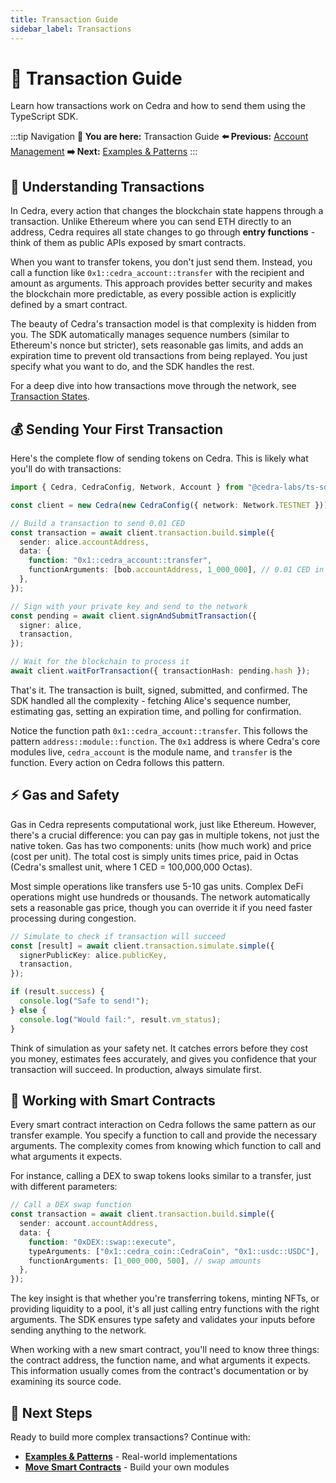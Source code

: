 ```yaml
---
title: Transaction Guide
sidebar_label: Transactions
---
```


# 💸 Transaction Guide

Learn how transactions work on Cedra and how to send them using the TypeScript SDK.

:::tip Navigation
**📍 You are here:** Transaction Guide
**⬅️ Previous:** [Account Management](/sdks/typescript/accounts)
**➡️ Next:** [Examples & Patterns](/sdks/typescript/examples)
:::

## 🎯 Understanding Transactions

In Cedra, every action that changes the blockchain state happens through a transaction. Unlike Ethereum where you can send ETH directly to an address, Cedra requires all state changes to go through **entry functions** - think of them as public APIs exposed by smart contracts.

When you want to transfer tokens, you don't just send them. Instead, you call a function like `0x1::cedra_account::transfer` with the recipient and amount as arguments. This approach provides better security and makes the blockchain more predictable, as every possible action is explicitly defined by a smart contract.

The beauty of Cedra's transaction model is that complexity is hidden from you. The SDK automatically manages sequence numbers (similar to Ethereum's nonce but stricter), sets reasonable gas limits, and adds an expiration time to prevent old transactions from being replayed. You just specify what you want to do, and the SDK handles the rest.

For a deep dive into how transactions move through the network, see [Transaction States](/concepts/transactions/states#state-transitions).

## 💰 Sending Your First Transaction

Here's the complete flow of sending tokens on Cedra. This is likely what you'll do with transactions:

```typescript
import { Cedra, CedraConfig, Network, Account } from "@cedra-labs/ts-sdk";

const client = new Cedra(new CedraConfig({ network: Network.TESTNET }));

// Build a transaction to send 0.01 CED
const transaction = await client.transaction.build.simple({
  sender: alice.accountAddress,
  data: {
    function: "0x1::cedra_account::transfer",
    functionArguments: [bob.accountAddress, 1_000_000], // 0.01 CED in Octas
  },
});

// Sign with your private key and send to the network
const pending = await client.signAndSubmitTransaction({
  signer: alice,
  transaction,
});

// Wait for the blockchain to process it
await client.waitForTransaction({ transactionHash: pending.hash });
```

That's it. The transaction is built, signed, submitted, and confirmed. The SDK handled all the complexity - fetching Alice's sequence number, estimating gas, setting an expiration time, and polling for confirmation.

Notice the function path `0x1::cedra_account::transfer`. This follows the pattern `address::module::function`. The `0x1` address is where Cedra's core modules live, `cedra_account` is the module name, and `transfer` is the function. Every action on Cedra follows this pattern.

## ⚡ Gas and Safety

Gas in Cedra represents computational work, just like Ethereum. However, there's a crucial difference: you can pay gas in multiple tokens, not just the native token. Gas has two components: units (how much work) and price (cost per unit). The total cost is simply units times price, paid in Octas (Cedra's smallest unit, where 1 CED = 100,000,000 Octas).

Most simple operations like transfers use 5-10 gas units. Complex DeFi operations might use hundreds or thousands. The network automatically sets a reasonable gas price, though you can override it if you need faster processing during congestion.

```typescript
// Simulate to check if transaction will succeed
const [result] = await client.transaction.simulate.simple({
  signerPublicKey: alice.publicKey,
  transaction,
});

if (result.success) {
  console.log("Safe to send!");
} else {
  console.log("Would fail:", result.vm_status);
}
```

Think of simulation as your safety net. It catches errors before they cost you money, estimates fees accurately, and gives you confidence that your transaction will succeed. In production, always simulate first.

## 📜 Working with Smart Contracts

Every smart contract interaction on Cedra follows the same pattern as our transfer example. You specify a function to call and provide the necessary arguments. The complexity comes from knowing which function to call and what arguments it expects.

For instance, calling a DEX to swap tokens looks similar to a transfer, just with different parameters:

```typescript
// Call a DEX swap function
const transaction = await client.transaction.build.simple({
  sender: account.accountAddress,
  data: {
    function: "0xDEX::swap::execute",
    typeArguments: ["0x1::cedra_coin::CedraCoin", "0x1::usdc::USDC"],
    functionArguments: [1_000_000, 500], // swap amounts
  },
});
```

The key insight is that whether you're transferring tokens, minting NFTs, or providing liquidity to a pool, it's all just calling entry functions with the right arguments. The SDK ensures type safety and validates your inputs before sending anything to the network.

When working with a new smart contract, you'll need to know three things: the contract address, the function name, and what arguments it expects. This information usually comes from the contract's documentation or by examining its source code.

## 🚀 Next Steps

Ready to build more complex transactions? Continue with:

- **[Examples & Patterns](/sdks/typescript/examples)** - Real-world implementations
- **[Move Smart Contracts](/move)** - Build your own modules